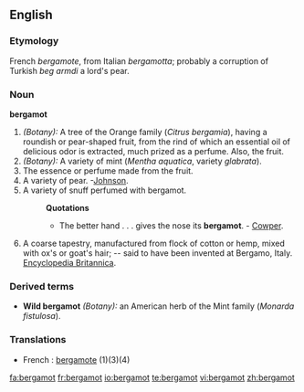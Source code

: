 ==English==

===Etymology===
French ''bergamote'', from Italian ''bergamotta''; probably a corruption of Turkish ''beg armdi'' a lord's pear.
===Noun===
'''bergamot'''

#''(Botany):'' A tree of the Orange family (''Citrus bergamia''), having a roundish or pear-shaped fruit, from the rind of which an essential oil of delicious odor is extracted, much prized as a perfume. Also, the fruit. 
#''(Botany):'' A variety of mint (''Mentha aquatica'', variety ''glabrata'').
#The essence or perfume made from the fruit.
#A variety of pear. -[[Johnson]].
#A variety of snuff perfumed with bergamot.
#:'''Quotations'''
#:*The better hand . . . gives the nose its '''bergamot'''. - [[Cowper]].
#A coarse tapestry, manufactured from flock of cotton or hemp, mixed with ox's or goat's hair; -- said to have been invented at Bergamo, Italy.  [[Encyclopedia Britannica]].
===Derived terms===
*'''Wild bergamot''' ''(Botany):'' an American herb of the Mint family (''Monarda fistulosa'').

===Translations===
* French : [[bergamote]] (1)(3)(4)

[[fa:bergamot]]
[[fr:bergamot]]
[[io:bergamot]]
[[te:bergamot]]
[[vi:bergamot]]
[[zh:bergamot]]